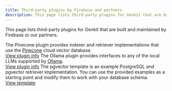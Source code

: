 ```yaml
---
title: Third-party plugins by Firebase and partners
description: This page lists third-party plugins for Genkit that are built and maintained by Firebase or our partners.
---
```



This page lists third-party plugins for Genkit that are built and maintained by Firebase or
our partners.

<CardGrid stagger>
	<Card title="Pinecone">
		The Pinecone plugin provides indexer and retriever implementations that use the <a class="inline-flex no-underline"href="https://www.pinecone.io/product/" target="_blank">Pinecone<Icon name="external" /></a> cloud vector database.
        <br/><a href="../pinecone">View plugin info</a>
	</Card>
	<Card title="Ollama">
		The Ollama plugin provides interfaces to any of the local LLMs supported by
        <a class="inline-flex no-underline"href="https://ollama.com" target="_blank">Ollama<Icon name="external" /></a>.
        <br/><a href="../ollama">View plugin info</a>
	</Card>
  <Card title="pgvector" icon="document">
		The pgvector template is an example PostgreSQL and pgvector retriever implementation. You
        can use the provided examples as a starting point and modify them to work with your database
        schema.
        <br/><a href="../pgvector">View template</a>
	</Card>
</CardGrid>
